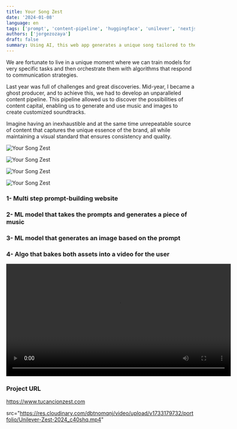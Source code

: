 ```yaml
---
title: Your Song Zest
date: '2024-01-08'
language: en
tags: ['prompt', 'content-pipeline', 'huggingface', 'unilever', 'nextjs']
authors: ['jorgezozaya']
draft: false
summary: Using AI, this web app generates a unique song tailored to the user's preferences.
---
```



We are fortunate to live in a unique moment where we can train models for very specific tasks and then orchestrate them with algorithms that respond to communication strategies. 

Last year was full of challenges and great discoveries. Mid-year, I became a ghost producer, and to achieve this, we had to develop an unparalleled content pipeline. This pipeline allowed us to discover the possibilities of content capital, enabling us to generate and use music and images to create customized soundtracks. 

Imagine having an inexhaustible and at the same time unrepeatable source of content that captures the unique essence of the brand, all while maintaining a visual standard that ensures consistency and quality.

![Your Song Zest](https://res.cloudinary.com/dbtnomqnj/image/upload/v1732847959/portfolio/Screenshot_2024-11-28_at_5.08.20_PM_iyuw7j.jpg)

![Your Song Zest](https://res.cloudinary.com/dbtnomqnj/image/upload/v1732847959/portfolio/Screenshot_2024-11-28_at_5.08.36_PM_avtbdd.jpg)

![Your Song Zest](https://res.cloudinary.com/dbtnomqnj/image/upload/v1732847959/portfolio/Screenshot_2024-11-28_at_5.09.02_PM_t2jsck.jpg)

![Your Song Zest](https://res.cloudinary.com/dbtnomqnj/image/upload/v1732847959/portfolio/Screenshot_2024-11-28_at_5.09.30_PM_rnq8cu.jpg)


### 1- Multi step prompt-building website

### 2- ML model that takes the prompts and generates a piece of music

### 3- ML model that generates an image based on the prompt

### 4- Algo that bakes both assets into a video for the user

<video controls width="600">
  <source 
  src="https://cdn.sanity.io/files/6vw2op87/production/713d4d016678d3ab110def6c568011c9839cbb1d.mp4" 
  type="video/mp4" />
  Your browser does not support the video tag.
</video>


### Project URL

https://www.tucancionzest.com

src="https://res.cloudinary.com/dbtnomqnj/video/upload/v1733179732/portfolio/Unilever-Zest-2024_c40shq.mp4" 
  

